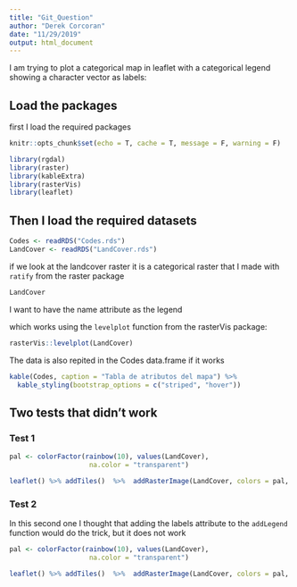 ```yaml
---
title: "Git_Question"
author: "Derek Corcoran"
date: "11/29/2019"
output: html_document
---
```


I am trying to plot a categorical map in leaflet with a categorical legend showing a character vector as labels:


## Load the packages

first I load the required packages


```r
knitr::opts_chunk$set(echo = T, cache = T, message = F, warning = F)
```


```r
library(rgdal)
library(raster)
library(kableExtra)
library(rasterVis)
library(leaflet)
```

## Then I load the required datasets

```r
Codes <- readRDS("Codes.rds")
LandCover <- readRDS("LandCover.rds")
```

if we look at the landcover raster it is a categorical raster that I made with `ratify` from the raster package

```r
LandCover
```

I want to have the name attribute as the legend

which works using the `levelplot` function from the rasterVis package:

```r
rasterVis::levelplot(LandCover)
```

The data is also repited in the Codes data.frame if it works

```r
kable(Codes, caption = "Tabla de atributos del mapa") %>%
  kable_styling(bootstrap_options = c("striped", "hover"))
```


## Two tests that didn't work

### Test 1

```r
pal <- colorFactor(rainbow(10), values(LandCover),
                    na.color = "transparent")

leaflet() %>% addTiles()  %>%  addRasterImage(LandCover, colors = pal, opacity = 0.8) %>%  addLegend(pal = pal, values = values(LandCover),title = "Land Cover", labels = Codes$Selected)
```

### Test 2 

In this second one I thought that adding the labels attribute to the `addLegend` function would do the trick, but it does not work

```r
pal <- colorFactor(rainbow(10), values(LandCover),
                    na.color = "transparent")

leaflet() %>% addTiles()  %>%  addRasterImage(LandCover, colors = pal, opacity = 0.8) %>%  addLegend(pal = pal, values = values(LandCover),title = "Land Cover", labels = Codes$Selected)
```
